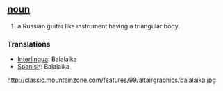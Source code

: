 == [[noun]] ==
# a Russian guitar like instrument having a triangular body.

=== Translations ===
*[[Interlingua]]: Balalaika
*[[Spanish]]: Balalaika

http://classic.mountainzone.com/features/99/altai/graphics/balalaika.jpg